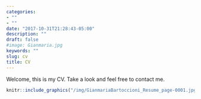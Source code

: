 ```yaml
---
categories:
- ""
- ""
date: "2017-10-31T21:28:43-05:00"
description: ""
draft: false
#image: Gianmaria.jpg
keywords: ""
slug: cv
title: CV
---
```


Welcome, this is my CV. Take a look and feel free to contact me.

```r
knitr::include_graphics("/img/GianmariaBartoccioni_Resume_page-0001.jpg", error=FALSE)
```

